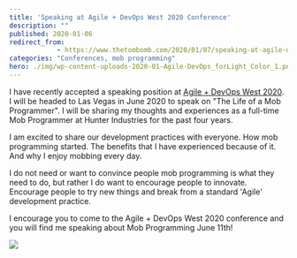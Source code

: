 ```yaml
---
title: 'Speaking at Agile + DevOps West 2020 Conference'
description: ""
published: 2020-01-06
redirect_from: 
            - https://www.thetombomb.com/2020/01/07/speaking-at-agile-devops-west-2020-conference/
categories: "Conferences, mob programming"
hero: ./img/wp-content-uploads-2020-01-Agile-DevOps_forLight_Color_1.png
---
```

<!-- wp:paragraph -->

I have recently accepted a speaking position at [Agile + DevOps West 2020](https://agiledevopswest.techwell.com/speakers/thomas-desmond). I will be headed to Las Vegas in June 2020 to speak on "The Life of a Mob Programmer". I will be sharing my thoughts and experiences as a full-time Mob Programmer at Hunter Industries for the past four years.

<!-- /wp:paragraph -->

<!-- wp:paragraph -->

I am excited to share our development practices with everyone. How mob programming started. The benefits that I have experienced because of it. And why I enjoy mobbing every day.

<!-- /wp:paragraph -->

<!-- wp:paragraph -->

I do not need or want to convince people mob programming is what they need to do, but rather I do want to encourage people to innovate. Encourage people to try new things and break from a standard 'Agile' development practice.

<!-- /wp:paragraph -->

<!-- wp:paragraph -->

I encourage you to come to the Agile + DevOps West 2020 conference and you will find me speaking about Mob Programming June 11th!

<!-- /wp:paragraph -->

<!-- wp:image {"id":2098,"height":150,"sizeSlug":"large","linkDestination":"custom"} -->

[![](./img/wp-content-uploads-2020-01-Agile-DevOps_forLight_Color_1.png)](https://agiledevopswest.techwell.com/)

<!-- /wp:image -->
